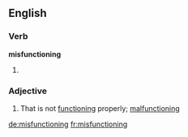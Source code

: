 ==English==

===Verb===
'''misfunctioning'''

# {{present participle of|misfunction}}

===Adjective===
{{en-adj}}

# That is not [[function]]ing properly; [[malfunctioning]]

[[de:misfunctioning]]
[[fr:misfunctioning]]